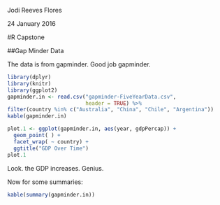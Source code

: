 Jodi Reeves Flores 

24 January 2016

#R Capstone

##Gap Minder Data

The data is from gapminder. Good job gapminder.
```r
library(dplyr)
library(knitr)
library(ggplot2)
gapminder.in <- read.csv("gapminder-FiveYearData.csv",
                         header = TRUE) %>%
filter(country %in% c("Australia", "China", "Chile", "Argentina"))
kable(gapminder.in)
```

```r
plot.1 <- ggplot(gapminder.in, aes(year, gdpPercap)) +
  geom_point( ) +
  facet_wrap( ~ country) +
  ggtitle("GDP Over Time")
plot.1
```

Look. the GDP increases. Genius.

Now for some summaries:

```r
kable(summary(gapminder.in))
```
